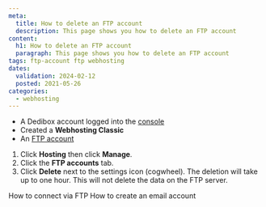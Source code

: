```yaml
---
meta:
  title: How to delete an FTP account 
  description: This page shows you how to delete an FTP account 
content:
  h1: How to delete an FTP account 
  paragraph: This page shows you how to delete an FTP account 
tags: ftp-account ftp webhosting 
dates:
  validation: 2024-02-12
  posted: 2021-05-26
categories:
  - webhosting
---
```


<Macro id="webhosting-online" />

<Macro id="requirements" />

- A Dedibox account logged into the [console](https://console.online.net)
- Created a **Webhosting Classic**
- An [FTP account](/dedibox-console/classic-hosting/how-to/create-ftp-account/)

1. Click **Hosting** then click **Manage**.
2. Click the **FTP accounts** tab.
3. Click **Delete** next to the settings icon (cogwheel). The deletion will take up to one hour.
    <Message type="note">
      This will not delete the data on the FTP server.
    </Message>


<Navigation title="See also">
  <PreviousButton to="/dedibox-console/classic-hosting/how-to/connect-via-ftp/">How to connect via FTP</PreviousButton>
  <NextButton to="/dedibox-console/classic-hosting/how-to/create-email-account/">How to create an email account</NextButton>
</Navigation>